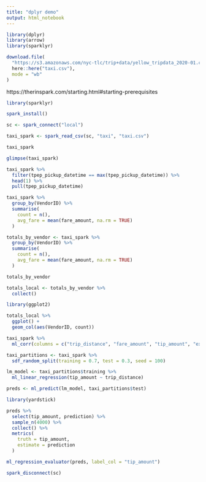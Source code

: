 ```yaml
---
title: "dplyr demo"
output: html_notebook
---
```


```r
library(dplyr)
library(arrow)
library(sparklyr)
```

```r
download.file(
  "https://s3.amazonaws.com/nyc-tlc/trip+data/yellow_tripdata_2020-01.csv",
  here::here("taxi.csv"),
  mode = "wb"
)
```

https://therinspark.com/starting.html#starting-prerequisites

```r
library(sparklyr)
```

```r
spark_install()
```

```r
sc <- spark_connect("local")
```

```r
taxi_spark <- spark_read_csv(sc, "taxi", "taxi.csv")
```

```r
taxi_spark
```

```r
glimpse(taxi_spark)
```
```r
taxi_spark %>% 
  filter(tpep_pickup_datetime == max(tpep_pickup_datetime)) %>% 
  head(1) %>% 
  pull(tpep_pickup_datetime)
```


```r
taxi_spark %>% 
  group_by(VendorID) %>% 
  summarise(
    count = n(),
    avg_fare = mean(fare_amount, na.rm = TRUE)
  ) 
```
```r
totals_by_vendor <- taxi_spark %>% 
  group_by(VendorID) %>% 
  summarise(
    count = n(),
    avg_fare = mean(fare_amount, na.rm = TRUE)
  ) 

```

```r
totals_by_vendor
```

```r
totals_local <- totals_by_vendor %>% 
  collect()
```

```r
library(ggplot2)

totals_local %>% 
  ggplot() +
  geom_col(aes(VendorID, count))
```

```r
taxi_spark %>% 
  ml_corr(columns = c("trip_distance", "fare_amount", "tip_amount", "extra"))
```
```r
taxi_partitions <- taxi_spark %>% 
  sdf_random_split(training = 0.7, test = 0.3, seed = 100)
```

```r
lm_model <- taxi_partitions$training %>% 
  ml_linear_regression(tip_amount ~ trip_distance)
```

```r
preds <- ml_predict(lm_model, taxi_partitions$test)
```

```r
library(yardstick)
```

```r
preds %>% 
  select(tip_amount, prediction) %>% 
  sample_n(4000) %>% 
  collect() %>% 
  metrics(
    truth = tip_amount,
    estimate = prediction
  )
```
```r
ml_regression_evaluator(preds, label_col = "tip_amount")
```
 


```r
spark_disconnect(sc)
```

